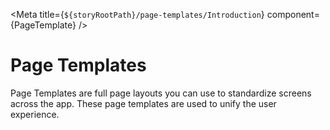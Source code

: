 
<Meta
  title={`${storyRootPath}/page-templates/Introduction`}
  component={PageTemplate}
/>

# Page Templates

Page Templates are full page layouts you can use to standardize screens across the app. These page templates are used to unify the user experience.

<Story id='react-material-ui-page-templates-pagetemplate--default' />
